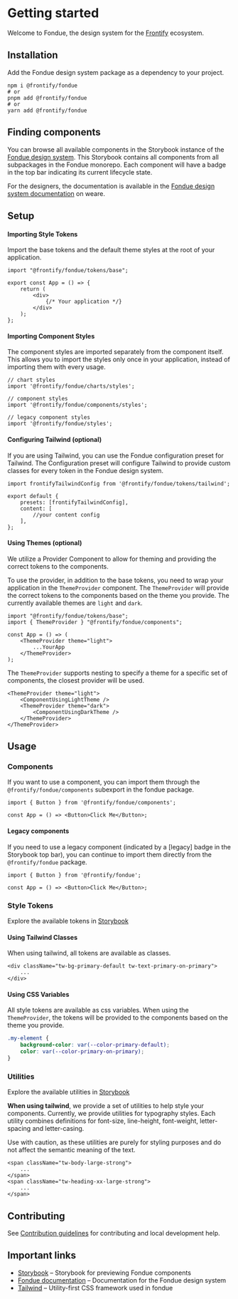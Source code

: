 # Getting started

Welcome to Fondue, the design system for the [Frontify](https://frontify.com) ecosystem.

## Installation

Add the Fondue design system package as a dependency to your project.

```shell
npm i @frontify/fondue
# or
pnpm add @frontify/fondue
# or
yarn add @frontify/fondue
```

## Finding components

You can browse all available components in the Storybook instance of the [Fondue design system](https://fondue-components.frontify.com).
This Storybook contains all components from all subpackages in the Fondue monorepo. Each component will have a badge in the top bar indicating its current lifecycle state.

For the designers, the documentation is available in the [Fondue design system documentation](https://weare.frontify.com/document/1266?#/using-fondue) on weare.

## Setup

#### Importing Style Tokens

Import the base tokens and the default theme styles at the root of your application.

```tsx
import "@frontify/fondue/tokens/base";

export const App = () => {
    return (
        <div>
            {/* Your application */}
        </div>
    );
};
```

#### Importing Component Styles
The component styles are imported separately from the component itself. This allows you to import the styles only once in your application, instead of importing them with every usage.

```tsx
// chart styles
import '@frontify/fondue/charts/styles';

// component styles
import '@frontify/fondue/components/styles';

// legacy component styles
import '@frontify/fondue/styles';
```

#### Configuring Tailwind (optional)

If you are using Tailwind, you can use the Fondue configuration preset for Tailwind.
The Configuration preset will configure Tailwind to provide custom classes for every token in the Fondue design system.

```tsx
import frontifyTailwindConfig from '@frontify/fondue/tokens/tailwind';

export default {
    presets: [frontifyTailwindConfig],
    content: [
        //your content config
    ],
};

```

#### Using Themes (optional)
We utilize a Provider Component to allow for theming and providing the correct tokens to the components.

To use the provider, in addition to the base tokens, you need to wrap your application in the `ThemeProvider` component.
The `ThemeProvider` will provide the correct tokens to the components based on the theme you provide. The currently available themes are `light` and `dark`.
```tsx
import "@frontify/fondue/tokens/base";
import { ThemeProvider } "@frontify/fondue/components";

const App = () => (
    <ThemeProvider theme="light">
        ...YourApp
    </ThemeProvider>
);
```
The `ThemeProvider` supports nesting to specify a theme for a specific set of components, the closest provider will be used.
```tsx
<ThemeProvider theme="light">
    <ComponentUsingLightTheme />
    <ThemeProvider theme="dark">
        <ComponentUsingDarkTheme />
    </ThemeProvider>
</ThemeProvider>
```

## Usage

### Components

If you want to use a component, you can import them through the `@frontify/fondue/components` subexport in the fondue package.

```tsx
import { Button } from '@frontify/fondue/components';

const App = () => <Button>Click Me</Button>;
```

#### Legacy components

If you need to use a legacy component (indicated by a [legacy] badge in the Storybook top bar), you can continue to import them directly from the `@frontify/fondue` package.

```tsx
import { Button } from '@frontify/fondue';

const App = () => <Button>Click Me</Button>;
```


### Style Tokens

Explore the available tokens in [Storybook](/story/current_tokens)

#### Using Tailwind Classes

When using tailwind, all tokens are available as classes.

```tsx
<div className="tw-bg-primary-default tw-text-primary-on-primary">
    ...
</div>
```

#### Using CSS Variables
All style tokens are available as css variables. When using the `ThemeProvider`, the tokens will be provided to the components based on the theme you provide.

```css
.my-element {
    background-color: var(--color-primary-default);
    color: var(--color-primary-on-primary);
}
```

### Utilities

Explore the available utilities in [Storybook](/story/current_utilities)

**When using tailwind**, we provide a set of utilities to help style your components.
Currently, we provide utilities for typography styles. Each utility combines definitions for font-size, line-height, font-weight, letter-spacing and letter-casing.

Use with caution, as these utilities are purely for styling purposes and do not affect the semantic meaning of the text.

```tsx
<span className="tw-body-large-strong">
    ...
</span>
<span className="tw-heading-xx-large-strong">
    ...
</span>
```



## Contributing

See [Contribution guidelines](CONTRIBUTING.md) for contributing and local development help.

## Important links

-   [Storybook](https://fondue-components.frontify.com) – Storybook for previewing Fondue components
-   [Fondue documentation](https://weare.frontify.com/document/1266?#/using-fondue) – Documentation for the Fondue design system
-   [Tailwind](https://tailwindcss.com/docs) – Utility-first CSS framework used in fondue
